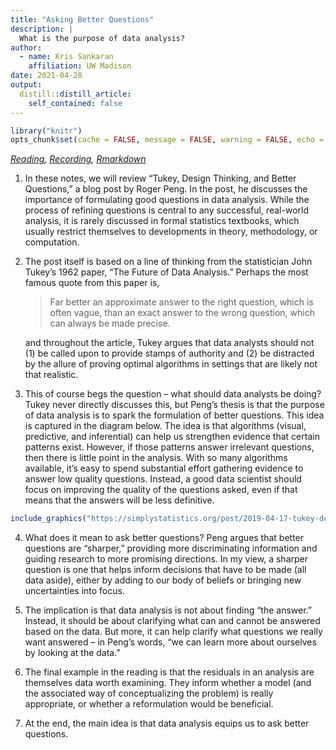 ```yaml
---
title: "Asking Better Questions"
description: | 
  What is the purpose of data analysis?
author:
  - name: Kris Sankaran
    affiliation: UW Madison
date: 2021-04-28
output:
  distill::distill_article:
    self_contained: false
---
```


```r
library("knitr")
opts_chunk$set(cache = FALSE, message = FALSE, warning = FALSE, echo = FALSE)
```

_[Reading](https://simplystatistics.org/2019/04/17/tukey-design-thinking-and-better-questions/), [Recording](https://mediaspace.wisc.edu/media/Week%2014%20%5B3%5D%20Asking%20Better%20Questions/1_de62tpn9), [Rmarkdown](https://github.com/krisrs1128/stat479/blob/master/_posts/2021-04-23-week14-3/week14-3.Rmd)_

1. In these notes, we will review "Tukey, Design Thinking, and Better Questions,"
a blog post by Roger Peng. In the post, he discusses the importance of
formulating good questions in data analysis. While the process of refining
questions is central to any successful, real-world analysis, it is rarely
discussed in formal statistics textbooks, which usually restrict themselves to
developments in theory, methodology, or computation.

2. The post itself is based on a line of thinking from the statistician John
Tukey's 1962 paper, "The Future of Data Analysis."  Perhaps the most famous
quote from this paper is,

    > Far better an approximate answer to the right question, which is often vague,
    than an exact answer to the wrong question, which can always be made precise.
    
    and throughout the article, Tukey argues that data analysts should not (1) be
    called upon to provide stamps of authority and (2) be distracted by the allure
    of proving optimal algorithms in settings that are likely not that realistic.

3. This of course begs the question -- what should data analysts be doing? Tukey
never directly discusses this, but Peng's thesis is that the purpose of data
analysis is to spark the formulation of better questions. This idea is captured
in the diagram below. The idea is that algorithms (visual, predictive, and
inferential) can help us strengthen evidence that certain patterns exist.
However, if those patterns answer irrelevant questions, then there is little
point in the analysis. With so many algorithms available, it's easy to spend
substantial effort gathering evidence to answer low quality questions. Instead,
a good data scientist should focus on improving the quality of the questions
asked, even if that means that the answers will be less definitive.

```r
include_graphics("https://simplystatistics.org/post/2019-04-17-tukey-design-thinking-and-better-questions_files/question_evidence.png")
```

4. What does it mean to ask better questions? Peng argues that better questions
are "sharper," providing more discriminating information and guiding research to
more promising directions. In my view, a sharper question is one that helps
inform decisions that have to be made (all data aside), either by adding to our
body of beliefs or bringing new uncertainties into focus.

5. The implication is that data analysis is not about finding "the answer."
Instead, it should be about clarifying what can and cannot be answered based on
the data. But more, it can help clarify what questions we really want answered
-- in Peng's words, "we can learn more about ourselves by looking at the data."

6. The final example in the reading is that the residuals in an analysis are
themselves data worth examining. They inform whether a model (and the associated
way of conceptualizing the problem) is really appropriate, or whether a
reformulation would be beneficial.

7. At the end, the main idea is that data analysis equips us to ask better
questions.
